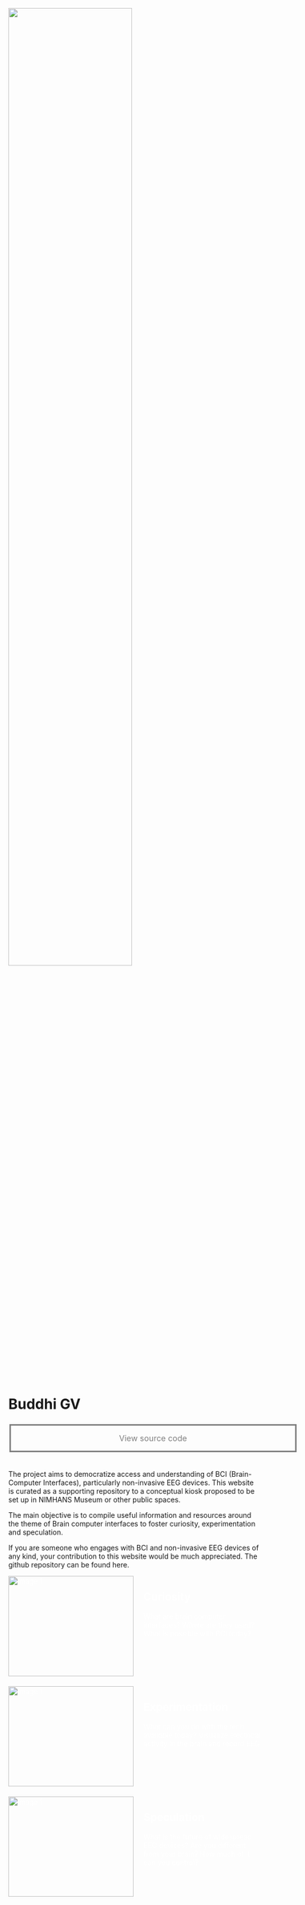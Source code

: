 ![](images/%5Bremoval.ai%5D_162b22c6-11a8-4ac1-9036-2dadecac939a-title.png){fig-align="center" width="70%"}

# Buddhi GV

```{=html}
<a href="https://github.com/abhiramjois/buddhigv" style="background-color: none; border: solid; color: gray; padding: 15px 32px; text-align: center; text-decoration: none; display: inline-block; font-size: 16px; margin: 4px 2px; cursor: pointer; width:100%" onmouseover="this.style.color= 'black'; this.style.backgroundColor='white'" onmouseout="this.style.color= 'gray'; this.style.backgroundColor='black'"><i class="bi bi-github"></i> View source code</a>
<br>
<br>
```
The project aims to democratize access and understanding of BCI (Brain-Computer Interfaces), particularly non-invasive EEG devices. This website is curated as a supporting repository to a conceptual kiosk proposed to be set up in NIMHANS Museum or other public spaces.

The main objective is to compile useful information and resources around the theme of Brain computer interfaces to foster curiosity, experimentation and speculation.

If you are someone who engages with BCI and non-invasive EEG devices of any kind, your contribution to this website would be much appreciated. The github repository can be found here.

```{=html}
    <a href="bci.html" style="text-decoration: none; display: block; width: 100%; margin-bottom: 20px;">
        <div style="color:white; cursor: pointer; display: flex; align-items: flex-start; flex-direction: row;" onmouseover="this.style.backgroundColor='#f0f0f0'; this.style.color='black'" onmouseout="this.style.backgroundColor='inherit'; this.style.color='white'">
            <img src="images/curiosity.jpeg" alt="Image 1" style="width: 250px; height: 200px; margin-right: 20px; margin-x: auto">
            <div styel="width:60%">
                <h2 style="color: inherit;">Curiosity</h2>
                <p style="color: inherit;">What are brain computer interfaces? Where are they used? What is possible with BCI today?</p>
            </div>
        </div>
    </a>
```
```{=html}
    <a href="bci.html" style="text-decoration: none; display: block; width: 100%; margin-bottom: 20px;">
        <div style="color:white; cursor: pointer; display: flex; align-items: flex-start; flex-direction: row;" onmouseover="this.style.backgroundColor='#f0f0f0'; this.style.color='black'" onmouseout="this.style.backgroundColor='inherit'; this.style.color='white'">
            <img src="images/experiment.jpeg" alt="Image 1" style="width: 250px; height: 200px; margin-right: 20px;">
            <div styel="width:60%">
                <h2 style="color: inherit;">Experimentation</h2>
                <p style="color: inherit;">What can you do with the tech available today? Visualize electrical activity in the brain and record EEG</p>
            </div>
        </div>
    </a>
```
```{=html}
    <a href="bci.html" style="text-decoration: none; display: block; width: 100%;">
        <div style="color:white; cursor: pointer; display: flex; align-items: flex-start; flex-direction: row;" onmouseover="this.style.backgroundColor='#f0f0f0'; this.style.color='black'" onmouseout="this.style.backgroundColor='inherit'; this.style.color='white'">
            <img src="images/speculate.jpeg" alt="Image 1" style="width: 250px; height: 200px; margin-right: 20px;">
            <div styel="width:60%">
                <h2 style="color: inherit;">Speculation</h2>
                <p style="color: inherit;">What is the future of widespread EEG devices? Are you different from your brain? How much of it can you control?</p>
            </div>
        </div>
    </a>
```
